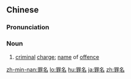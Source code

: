 ==Chinese==
{{zh-forms}}

===Pronunciation===
{{zh-pron
|m=zuìmíng
|c=zeoi6 ming4
|h=pfs=chhui-miàng
|mn=qz:chǒe-miâ/tw,xm,zz:chōe-miâ
|cat=n
}}

===Noun===
{{zh-noun}}

# [[criminal]] [[charge]]; [[name]] of [[offence]]

{{zh-cat|Advanced}}

[[zh-min-nan:罪名]]
[[lo:罪名]]
[[hu:罪名]]
[[ja:罪名]]
[[zh:罪名]]